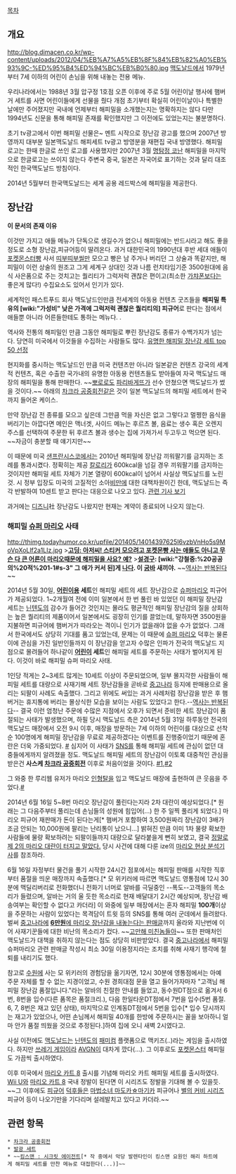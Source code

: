 [[목차]]
== 개요 ==
http://blog.dimacen.co.kr/wp-content/uploads/2012/04/%EB%A7%A5%EB%8F%84%EB%82%A0%EB%93%9C-%ED%95%B4%ED%94%BC%EB%B0%80.jpg
[[맥도날드]]에서 1979년부터 7세 이하의 어린이 손님을 위해 내놓는 전용 메뉴.

우리나라에서는 1988년 3월 압구정 1호점 오픈 이후에 주로 5월 어린이날 행사에 햄버거 세트를 사면 어린이들에게 선물을 줬다
개점 초기부터 확실히 어린이날이나 특별한 날에만 주어졌지만 국내에 언제부터 해피밀을 소개했는지는 명확하지는 않다
다만 1994년도 신문을 통해 해피밀 존재를 확인했지만 그 이전에도 있었는지는 불분명하다. 

초기 tv광고에서 이번 해피밀 선물은~ 멘트 시작으로 장난감 광고를 했으며 2007년 방영까지 대부분 일본맥도날드 해피세트 tv광고 방영분을 재편집 국내 방영했다. 
해피밀 로고는 한때 한글로 쓰인 로고를 사용했지만 2007년 3월 [[명탐정 코난]] 해피밀을 마지막으로 한글로고는 쓰이지 않는다
주변국 중국, 일본은 자국어로 표기하는 것과 달리 대조적인 한국맥도날드 방침이다.

2014년 5월부터 한국맥도날드는 세계 공용 레드박스에 해피밀을 제공한다.
== 장난감 ==
'''이 문서의 존재 이유'''

이것만 가지고 애들 메뉴가 단독으로 생길수가 없으니 해피밀에는 반드시라고 해도 좋을 정도로 소형 장난감,피규어등이 딸려온다. 과거 대한민국의 1990년대 후반 세대 애들이 [[포켓몬스터]]빵 사서 [[띠부띠부씰]]만 모으고 빵은 남 주거나 버리던 그 상술과 똑같지만, 해피밀이 이런 상술의 원조고 그게 세계구 상대인 것과 나름 런치타임기준 3500원대에 음식 사은품으로 주는 것치고는 퀄리티가 그럭저럭 괜찮은 편이고(최소한 [[가챠폰]]보다는 좋은게 많다!) 수집요소도 있어서 인기가 있다.

세계적인 패스트푸드 회사 맥도날드인만큼 전세계의 아동용 컨텐츠 굿즈들을 '''해피밀 특유의 [wiki:"가성비" 낮은 가격에 그럭저럭 괜찮은 퀄리티의] 피규어'''로 판다는 점에서 애들뿐 아니라 어른들한테도 통하는 메뉴다. .

역사와 전통의 해피밀인 만큼 그동안 해피밀로 뿌린 장난감도 종류가 수백가지가 넘는다. 당연히 미국에서 이것들을 수집하는 사람들도 많다. [http://www.complex.com/city-guide/2012/01/the-50-coolest-happy-meal-toys-of-all-time/ronald-mcdonald-doll 유명한 해피밀 장난감 세트 top 50 선정]

현지화를 중시하는 맥도날드인 만큼 미국 컨텐츠만 아니라 일본같은 컨텐츠 강국의 세계적 컨텐츠, 혹은 수출한 국가내의 유명한 아동용 컨텐츠들도 받아들여 자국 맥도날드 매장의 해피밀을 통해 판매한다. ~~[[뽀로로]]도 [[파리바게뜨]]가 선수 안쳤으면 맥도날드가 썼을 것이다.~~ 아래의 [[차크라 공중회전]]같은 것이 일본 맥도날드의 해피밀 세트에서 한국까지 들어온 케이스.

만약 장난감 전 종류를 모으고 싶은데 그만큼 먹을 자신은 없고 그렇다고 멀쩡한 음식을 버리기는 아깝다면 메인은 맥너겟, 사이드 메뉴는 후르츠 볼, 음료는 생수 혹은 오렌지 주스를 선택하여 주문한 뒤 후르츠 볼과 생수는 집에 가져가서 두고두고 먹으면 된다. ~~자금이 충분할 때 얘기지만~~

이 때문에 미국 [[샌프란시스코]]에서는 2010년 해피밀에 장난감 끼워팔기를 금지하는 조례를 통과시켰다. 정확히는 제공 [[칼로리]]가 600kcal을 넘길 경우 끼워팔기를 금지하는 것이지만 해피밀 세트 자체가 기본 열량이 600kcal이 넘어서 사실상 맥도날드를 노린 것. 시 정부 입장도 미국의 고질적인 소아[[비만]]에 대한 대책차원이긴 한데, 맥도날드는 즉각 반발하여 10센트 받고 판다는 대응으로 나오고 있다. [http://www.koreatowndaily.com/read.php?id=20111202180318&section=local&ss=8&type=fdb 관련 기사 보기]

과거에는 [[디즈니]]社 장난감도 나왔지만 현재는 계약이 종료되어 나오지 않는다. 
=== 해피밀 [[슈퍼 마리오]] 사태 ===
http://thimg.todayhumor.co.kr/upfile/201405/14014397625I6vzbVnHo5s9MoVpXoLlf2a1LIz.jpg
>'''[http://mlbpark.donga.com/mbs/articleV.php?mbsC=bullpen2&mbsIdx=433048&cpage=&mbsW=search&select=sct&opt=1&keyword=%C7%D8%C7%C7%B9%D0 고딩: 아저씨! 스티커 모으려고 포켓몬빵 사는 애들도 아니고 무슨 다 큰 어른이 마리오때문에 해피밀을 사요? 예?]'''
>'''[[설경구]]: [wiki:"강철중:%20공공의%20적%201-1#s-3" 그 애가 커서 된]게 [[커서 보면 불쌍한 캐릭터|나]]다. 이 [[굼바]] 새끼야.'''
~~[[역사는 반복된다]]~~

2014년 5월 30일, '''[[어린이]]용 세트'''인 해피밀 세트의 세트 장난감으로 [[슈퍼마리오]] 피규어가 제공되었다. 1~2개월여 전에 이미 일본에서 한 번 풀린 바 있었던 이 해피밀 장난감 세트는 [[닌텐도]]의 감수가 들어간 것인지는 몰라도 평균적인 해피밀 장난감의 질을 상회하는 높은 퀄리티의 제품이어서 일본에서도 굉장히 인기를 끌었는데, 말하자면 3500원을 지불하면 피규어에 햄버거가 따라오는 격이니 인기가 없을래야 없을 수가 없었다. 그래서 한국에서도 상당히 기대를 품고 있었는데, 문제는 이 때문에 [[슈퍼 마리오]] 덕후는 물론 이에 관심을 가진 일반인들까지 이 장난감을 얻고자 수많은 인파가 전국의 맥도날드 지점으로 몰려들어 하나같이 '''[[어린이]] 세트'''인 해피밀 세트를 주문하는 사태가 벌어지게 된다. 이것이 바로 해피밀 슈퍼 마리오 사태.

1인당 적게는 2~3세트 많게는 10세트 이상이 주문되었으며, 일부 몰지각한 사람들이 해피밀 세트를 대량으로 사재기해 세트 장난감들을 곧바로 [[중고나라]] 등지에 판매용으로 올리는 되팔이 사례도 속출했다. 그리고 위에도 써있는 과거 사례처럼 장난감을 받은 후 햄버거는 휴지통에 버리는 몰상식한 모습을 보이는 사람도 있었다고 한다.--[[역사는 반복된다]]--
결국 이런 엄청난 주문에 수많은 지점에서 오후가 되면서 준비한 세트 장난감이 품절되는 사태가 발생했으며, 하필 당시 맥도날드 측은 2014년 5월 31일 하루동안 전국의 맥도날드 매장에서 오전 9시 이후, 매장을 방문하는 7세 이하의 어린이를 대상으로 선착순 100명에게 해피밀 장난감을 무료로 제공하겠다는 이벤트를 진행중이었기 때문에 혼란은 더욱 가중되었다. [http://en.seoul.co.kr/news/newsView.php?id=20140531500032 #] 심지어 이 사태가 [[SNS]]를 통해 해피밀 세트에 관심이 없던 대중들에게까지 알려졌을 정도. 맥도날드 해피밀 세트의 장난감이 이토록 대중적인 관심을 받은건 '''사스케 [[차크라 공중회전]]''' 이후로 처음이었을 것이다. [http://mlbpark.donga.com/mbs/articleV.php?mbsC=bullpen2&mbsIdx=433088&cpage=&mbsW=search&select=sct&opt=1&keyword=%C7%D8%C7%C7%B9%D0 #1],[http://todayhumor.com/?humorbest_890744 #2]

그 와중 한 루리웹 유저가 마리오 [[인형탈]]을 입고 맥도날드 매장에 출현하여 큰 웃음을 주었다.[http://bbs2.ruliweb.daum.net/gaia/do/ruliweb/default/hobby/1201/read?articleId=21410526&bbsId=G005&itemId=96&t__nil_ruliweb=best&nil_id=0 #] 

2014년 6월 16일 5~8번 마리오 장난감이 풀린다는지라 2차 대란이 예상되었다.[* 원래는 그 다음주부터 풀리는데 손님들의 성원에 힘입어(...) 한 주 일찍 풀리게 되었다.] 마리오 피규어 재판매가 돈이 된다는게[* 햄버거 포함하여 3,500원짜리 장난감이 3배가 조금 안되는 10,000원에 팔리는 난리통이 났으니...] 밝혀진 만큼 이미 1차 물량 확보한 사람들에 물량 확보하려는 되팔이들까지 대량으로 달라붙을게 뻔히 보였고, 결국 [[그런데 그것이 실제로 일어났습니다|정말로 제 2의 마리오 대란이 터지고 말았다.]] 당시 사건에 대해 다룬 ize의 [http://ize.co.kr/articleView.html?no=2014061600107265607 마리오 현상 분석기사]를 참조하라.

6월 16일 자정부터 물건을 풀기 시작한 24시간 점포에서는 해피밀 판매를 시작한 직후부터 품절을 띄운 매장까지 속출했다.[* 모 위키러에 따르면 맥도날드 영통점에 12시 30분에 맥딜리버리로 전화했더니 전화기 너머로 알바를 극딜중인 --폭도--고객들의 목소리가 들렸으며, 알바는 거의 울 듯한 목소리로 현재 배달대기 2시간 예상되며, 장난감 배송여부는 확인할 수 없다고 카더라] 이 와중에 일부 매장에서는 혼자 해피밀 '''100개'''이상을 주문하는 사람이 있었다는 목격담이 트윗 등의 SNS를 통해 여러 군데에서 들려왔다. 벌써 [[중고나라]]에 [https://pbs.twimg.com/media/BqLloENCMAEgaxz.jpg '''6만원'''에 마리오 장난감을 내놓는다는 판매글]까지 올라와 지난번에 이어 사재기꾼들에 대한 비난의 목소리가 컸다. ~~[[고만해 미친놈들아]]~~ 또한 판매처인 맥도날드가 대책을 취하지 않는다는 점도 상당히 비판받았다. 결국 [[중고나라]]에서 해피밀 슈퍼마리오 관련 판매글 작성시 최소 30일 이용정지라는 조치를 취해 사재기 행각에 철퇴를 내리기도 했다.

참고로 [[수원]]에 사는 모 위키러의 경험담을 옮기자면, 12시 30분에 영통점에서는 아예 주문 자체를 할 수 없는 지경이었고, 수원 경희대점 문을 열고 들어가자마자 "고객님 해피밀 장난감 품절입니다."라는 알바의 친절한 안내를 들었고, 동수원DT점으로 옮겨서 6번, 8번을 입수(다른 품목은 품절크리.), 다음 한일타운DT점에서 7번을 입수(5번 품절. 6, 7, 8번은 재고 있던 상태), 마지막으로 인계동DT점에서 5번을 입수[* 입수 당시까지는 재고가 있었으나, 어떤 손님께서 해피밀 40개를 한방에 주문하시는 꼴을 보아하니 얼마 안가 품절 띄웠을 것으로 추정된다.]하여 집에 오니 새벽 2시였다고.

사실 이전에도 [[맥도날드]]는 [[닌텐도]]의 [[패미컴]] 플랫폼으로 맥키즈(..)라는 게임을 출시하였다. 하지만 [[쓰레기 게임]]이라 [[AVGN]]이 대차게 깠다(...). 그 이후로도 [[포켓몬스터]] 해피밀도 가끔씩 출시하였다.

이후 미국에서 [[마리오 카트 8]] 출시를 기념해 마리오 카트 해피밀 세트를 출시하였다. [[Wii U]]와 [[마리오 카트 8]] 국내 정발이 된다면 이 시리즈도 정발을 기대해 볼 수 있을듯. ~~그 이후에도 [[피규어]] [[덕후]]들은 [[마법소녀 마도카☆마기카]] 피규어나 [[별의 커비 시리즈]] 피규어 등이 나오기만을 기다리며 설레발치고 있다고 카더라.~~

== 관련 항목 ==
 * [[차크라 공중회전]]
 * [[발광 세트]]
 * ~~[[킹스맨 : 시크릿 에이전트]][* 작 중에서 악당 발렌타인이 킹스맨 요원인 해리 하트에게 해피밀 세트를 만찬 메뉴로 대접한다(...)]~~
